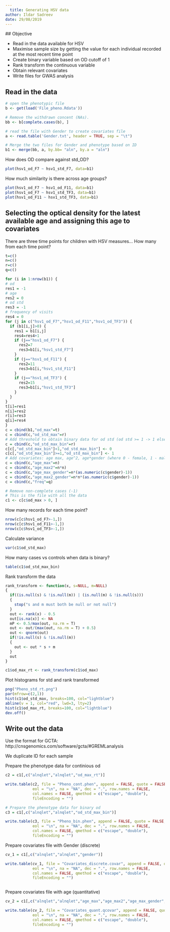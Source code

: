 ```yaml
---
  title: Generating HSV data
author: Ildar Sadreev
date: 29/08/2019
---
```

  
  
  
  
  ## Objective
  
  - Read in the data available for HSV
- Maximise sample size by getting the value for each individual recorded at the most recent time point
- Create binary variable based on OD cutoff of 1
- Rank transform the continuous variable
- Obtain relevant covariates
- Write files for GWAS analysis



## Read in the data


```r
# open the phenotypic file
b <- get(load('File_pheno.Rdata'))

# Remove the withdrawn concent (NAs).
bb <- b[complete.cases(b), ]

# read the file with Gender to create covariates file
a <- read.table('Gender.txt', header = TRUE, sep = "\t")

# Merge the two files for Gender and phenotype based on ID
b1 <- merge(bb, a, by.bb= "aln", by.a = "aln")
```


How does OD compare against std_OD?
  
  
  ```r
plot(hsv1_od_F7 ~ hsv1_std_F7, data=b1)
```

How much similarity is there across age groups?
  
  
  ```r
plot(hsv1_od_F7 ~ hsv1_od_F11, data=b1)
plot(hsv1_od_F7 ~ hsv1_std_TF3, data=b1)
plot(hsv1_od_F11 ~ hsv1_std_TF3, data=b1)

```


## Selecting the optical density for the latest available age and assigning this age to covariates

There are three time points for children with HSV measures... How many from each time point?
  
  
  ```r
t=c()
n=c()
r=c()
q=c()

for (i in 1:nrow(b1)) {
  # od
  res1 = -1
  # age
  res2 = 0
  # od std
  res3 = -1
  # frequency of visits
  res4 = 0
  for (j in c("hsv1_od_F7","hsv1_od_F11","hsv1_od_TF3")) {
    if (b1[i,j]>0) {
      res1 = b1[i,j]
      res4=res4+1
      if (j=="hsv1_od_F7") {
        res2=7
        res3=b1[i,"hsv1_std_F7"]
      }
      if (j=="hsv1_od_F11") {
        res2=11
        res3=b1[i,"hsv1_std_F11"]
      }
      if (j=="hsv1_od_TF3") {
        res2=15
        res3=b1[i,"hsv1_std_TF3"]
      }
    }
  }
  t[i]=res1
  n[i]=res2
  r[i]=res3
  q[i]=res4
}
c = cbind(b1,"od_max"=t)
c = cbind(c,"od_std_max"=r)
# Add threshold to obtain binary data for od std (od std >= 1 -> 1 else od std < 1 -> 0)
c = cbind(c,"od_std_max_bin"=r)
c[c[,"od_std_max_bin"]<1,"od_std_max_bin"] <- 0
c[c[,"od_std_max_bin"]>=1,"od_std_max_bin"] <- 1
# Add covariates: age max, age^2, age*gender (where 0 - female, 1 - male), age^2*gender), frequency of visits
c = cbind(c,"age_max"=n)
c = cbind(c,"age_max2"=n*n)
c = cbind(c,"age_max_gender"=n*(as.numeric(c$gender)-1))
c = cbind(c,"age_max2_gender"=n*n*(as.numeric(c$gender)-1))
c = cbind(c,"freq"=q)

# Remove non-complete cases (-1)
# This is the file with all the data
c1 <- c[c$od_max > 0, ]

```

How many records for each time point?
  
  ```r
nrow(c[c$hsv1_od_F7>-1,])
nrow(c[c$hsv1_od_F11>-1,])
nrow(c[c$hsv1_od_TF3>-1,])

```


Calculate variance

```r
var(c1$od_std_max)
```

How many cases vs controls when data is binary?
  
  
  ```r
table(c1$od_std_max_bin)

```




Rank transform the data



```r
rank_transform <- function(x, s=NULL, m=NULL)
{
  if((is.null(s) & !is.null(m)) | (is.null(m) & !is.null(s)))
  {
    stop("s and m must both be null or not null")
  }
  out <- rank(x) - 0.5
  out[is.na(x)] <- NA
  mP <- 0.5/max(out, na.rm = T)
  out <- out/(max(out, na.rm = T) + 0.5)
  out <- qnorm(out)
  if(!is.null(s) & !is.null(m))
  {
    out <- out * s + m
  }
  out
}

c1$od_max_rt <- rank_transform(c1$od_max)
```

Plot histograms for std and rank transformed

```r

png("Pheno_std_rt.png") 
par(mfrow=c(2,1))
hist(c1$od_std_max, breaks=100, col="lightblue")
abline(v = 1, col="red", lwd=3, lty=2)
hist(c1$od_max_rt, breaks=100, col="lightblue")
dev.off()

```


## Write out the data

Use the format for GCTA: http://cnsgenomics.com/software/gcta/#GREMLanalysis
  
  We duplicate ID for each sample

Prepare the phenotype data for continious od


```r
c2 = c1[,c("alnqlet","alnqlet","od_max_rt")]

write.table(c2, file = "Pheno_cont.phen", append = FALSE, quote = FALSE, sep = "\t",
            eol = "\n", na = "NA", dec = ".", row.names = FALSE,
            col.names = FALSE, qmethod = c("escape", "double"),
            fileEncoding = "")

# Prepare the phenotype data for binary od
c3 = c1[,c("alnqlet","alnqlet","od_std_max_bin")]

write.table(c3, file = "Pheno_bin.phen", append = FALSE, quote = FALSE, sep = "\t",
            eol = "\n", na = "NA", dec = ".", row.names = FALSE,
            col.names = FALSE, qmethod = c("escape", "double"),
            fileEncoding = "")

```


Prepare covariates file with Gender (discrete)


```r
cv_1 = c1[,c("alnqlet","alnqlet","gender")]

write.table(cv_1, file = "Covariates_discrete.covar", append = FALSE, quote = FALSE, sep = "\t",
            eol = "\n", na = "NA", dec = ".", row.names = FALSE,
            col.names = FALSE, qmethod = c("escape", "double"),
            fileEncoding = "")



```

Prepare covariates file with age (quantitative)


```r
cv_2 = c1[,c("alnqlet","alnqlet","age_max","age_max2","age_max_gender","age_max2_gender","freq")]

write.table(cv_2, file = "Covariates_quant.qcovar", append = FALSE, quote = FALSE, sep = "\t",
            eol = "\n", na = "NA", dec = ".", row.names = FALSE,
            col.names = FALSE, qmethod = c("escape", "double"),
            fileEncoding = "")
```

